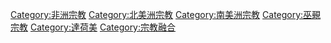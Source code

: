 {{Commons category|Voodoo}}
{{Category main}}

[[Category:非洲宗教|Category:非洲宗教]]
[[Category:北美洲宗教|Category:北美洲宗教]]
[[Category:南美洲宗教|Category:南美洲宗教]]
[[Category:巫覡宗教|Category:巫覡宗教]]
[[Category:達荷美|Category:達荷美]]
[[Category:宗教融合|Category:宗教融合]]